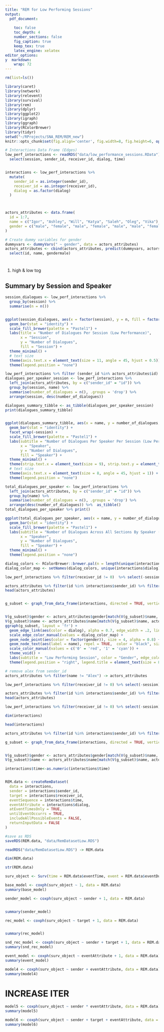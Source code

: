 ```yaml
---
title: "REM for Low Performing Sessions"
output: 
  pdf_document:
    
    toc: false
    toc_depth: 4
    number_sections: false
    fig_caption: true
    keep_tex: true
    latex_engine: xelatex
editor_options:
y  markdown: 
    wrap: 72
---
```


```r

rm(list=ls())

library(caret)
library(network)
library(relevent)
library(survival)
library(rem)
library(dplyr)
library(ggplot2)
library(igraph)
library(ggraph)
library(RColorBrewer)
library(tidyr)
setwd("~/RProjects/SNA_REM/REM_new")
knitr::opts_chunk$set(fig.align='center', fig.width=8, fig.height=6, options(tidy = TRUE), tidy.opts = list(width.cutoff = 60))

```


```r
# Interactions Data Frame (Edges)
low_perf_interactions <- readRDS("data/low_performance_sessions.RData") %>% filter(session != 2102) %>%
  select(session, sender_id, receiver_id, dialog, time)


interactions <- low_perf_interactions %>%
  mutate(
    sender_id = as.integer(sender_id),  
    receiver_id = as.integer(receiver_id), 
    dialog = as.factor(dialog) 
  )



actors_attributes <- data.frame(
  id = 1:7,
  name = c("Igor", "Ashley", "Will", "Katya", "Saleh", "Oleg", "Vika"),
  gender = c("male", "female", "male", "female", "male", "male", "female")
)

# Create dummy variables for gender
dummyvars <- dummyVars(" ~ gender", data = actors_attributes)
actors_attributes <- cbind(actors_attributes, predict(dummyvars, actors_attributes)) %>%
  select(id, name, gendermale)
```

#
1. high & low tog


## Summary by Session and Speaker

```r
session_dialogues <- low_perf_interactions %>%
  group_by(session) %>%
  summarise(n = n())


ggplot(session_dialogues, aes(x = factor(session), y = n, fill = factor(session))) + 
  geom_bar(stat = "identity") +
  scale_fill_brewer(palette = "Pastel1") +  
  labs(title = "Number of Dialogues Per Session (Low Performance)",
       x = "Session",
       y = "Number of Dialogues",
       fill = "Session") +
  theme_minimal() +  
  # text size
  theme(axis.text.x = element_text(size = 11, angle = 45, hjust = 0.5)) +
  theme(legend.position = "none") 

```

```r
low_perf_interactions %>% filter (sender_id %in% actors_attributes$id) %>% filter(receiver_id %in% actors_attributes$id) -> low_perf_interactions
dialogues_per_speaker_session <- low_perf_interactions %>%
  left_join(actors_attributes, by = c("sender_id" = "id")) %>%
  group_by(session, name) %>%
  summarise(number_of_dialogues = n(), .groups = 'drop') %>%
  arrange(session, desc(number_of_dialogues))

dialogues_summary_tibble <- as_tibble(dialogues_per_speaker_session)
print(dialogues_summary_tibble)


ggplot(dialogues_summary_tibble, aes(x = name, y = number_of_dialogues, fill = name)) + 
  geom_bar(stat = "identity") +
  facet_wrap(~session) +
  scale_fill_brewer(palette = "Pastel1") +  
  labs(subtitle = "Number of Dialogues Per Speaker Per Session (Low Performance)",
       x = "Speaker",
       y = "Number of Dialogues",
       fill = "Speaker") +
  theme_minimal() + 
  theme(strip.text.x = element_text(size = 9), strip.text.y = element_text(size = 12)) +
  # text size
  theme(axis.text.x = element_text(size = 8, angle = 45, hjust = 1)) +
  theme(legend.position = "none") 

```

```r
total_dialogues_per_speaker <- low_perf_interactions %>%
  left_join(actors_attributes, by = c("sender_id" = "id")) %>%
  group_by(name) %>%
  summarise(number_of_dialogues = n(), .groups = 'drop') %>%
  arrange(desc(number_of_dialogues)) %>%  as_tibble() 
total_dialogues_per_speaker %>% print()
```


```r
ggplot(total_dialogues_per_speaker, aes(x = name, y = number_of_dialogues, fill = name)) + 
  geom_bar(stat = "identity") +
  scale_fill_brewer(palette = "Pastel1") +  
  labs(subtitle = "Number of Dialogues Across All Sections By Speaker (Low Performance)",
       x = "Speaker",
       y = "Number of Dialogues",
       fill = "Speaker") +
  theme_minimal() + 
  theme(legend.position = "none") 
```


```r
dialog_colors <- RColorBrewer::brewer.pal(n = length(unique(interactions$dialog)), name = "Pastel2")
dialog_color_map <- setNames(dialog_colors, unique(interactions$dialog))

low_perf_interactions %>% filter(receiver_id != 0)  %>% select(-session) %>% mutate(time = 1:nrow(.))  %>% select(sender_id, receiver_id, time,dialog)  %>% mutate(dialog = as.factor(dialog), sender_id = as.integer(sender_id), receiver_id = as.integer(receiver_id)) -> interactions

actors_attributes %>% filter(id %in% interactions$sender_id) %>% filter(id %in% interactions$receiver_id) -> actors_attributes
head(actors_attributes)


g_subset <- graph_from_data_frame(interactions, directed = TRUE, vertices = data.frame(actors_attributes))


V(g_subset)$gender <- actors_attributes$gender[match(V(g_subset)$name, actors_attributes$name)]
V(g_subset)$name <- actors_attributes$name[match(V(g_subset)$name, actors_attributes$name)]
ggraph(g_subset, layout = 'fr') +
  geom_edge_link(aes(color = dialog), alpha = 0.7, edge_width = .2, lineend = "butt", arrow = arrow(type = 'closed', length = unit(4, 'mm'))) +
  scale_edge_color_manual(values = dialog_color_map) +
  geom_node_point(aes(color = factor(gender)), size = 4, alpha = 0.8) +
  geom_node_text(aes(label = name), repel = TRUE,  color = "black", size = 3, vjust = 1, nudge_x = -.02) +
  scale_color_manual(values = c('0' = 'red', '1' = 'cyan')) +
  theme_void() +
  labs(subtitle = "Low Performing Session", color = "Gender", edge_color = "Dialog") +
  theme(legend.position = "right", legend.title = element_text(size = 8))
```

```r
# remove alex from sender_id
actors_attributes %>% filter(name != "Alex") -> actors_attributes

low_perf_interactions %>% filter(receiver_id != 0) %>% select(-session) %>% mutate(time = 1:nrow(.))  %>% select(sender_id, receiver_id, time,dialog)  %>% mutate(dialog = as.factor(dialog), sender_id = as.integer(sender_id), receiver_id = as.integer(receiver_id)) -> interactions

actors_attributes %>% filter(id %in% interactions$sender_id) %>% filter(id %in% interactions$receiver_id) -> actors_attributes
head(actors_attributes)

```


```r

low_perf_interactions %>% filter(receiver_id != 0) %>% select(-session) %>% mutate(time = 1:nrow(.))  %>% select(sender_id, receiver_id, time,dialog)  %>% mutate(dialog = as.factor(dialog), sender_id = as.integer(sender_id), receiver_id = as.integer(receiver_id)) %>% filter(sender_id %in% actors_attributes$id) %>% filter(receiver_id %in% actors_attributes$id) -> interactions

dim(interactions)
```


```r
head(interactions)
```


```r
actors_attributes %>% filter(id %in% interactions$sender_id) %>% filter(id %in% interactions$receiver_id) -> actors_attributes

g_subset <- graph_from_data_frame(interactions, directed = TRUE, vertices = data.frame(actors_attributes))


V(g_subset)$gender <- actors_attributes$gender[match(V(g_subset)$name, actors_attributes$name)]
V(g_subset)$name <- actors_attributes$name[match(V(g_subset)$name, actors_attributes$name)]

```



```r
interactions$time<-as.numeric(interactions$time) 


REM.data <- createRemDataset(
  data = interactions, 
  sender = interactions$sender_id,
  target = interactions$receiver_id,
  eventSequence = interactions$time,
  eventAttribute = interactions$dialog,
  atEventTimesOnly = TRUE, 
  untilEventOccurrs = TRUE,
  includeAllPossibleEvents = FALSE, 
  returnInputData = FALSE
)

#save as RDS
saveRDS(REM.data, "data/RemDatasetLow.RDS")

```

```r
readRDS("data/RemDatasetLow.RDS") -> REM.data
```



```r
dim(REM.data)
```

```r
str(REM.data)
```

```r
surv_object <- Surv(time = REM.data$eventTime, event = REM.data$eventDummy)
```


```r
base_model <- coxph(surv_object ~ 1, data = REM.data)
summary(base_model)
```



```r
sender_model <- coxph(surv_object ~ sender + 1, data = REM.data)


summary(sender_model)

```


```r
rec_model <- coxph(surv_object ~ target + 1, data = REM.data)


summary(rec_model)


```
```r
snd_rec_model <- coxph(surv_object ~ sender + target + 1, data = REM.data)
summary(snd_rec_model)


```

```r

event_model <- coxph(surv_object ~ eventAttribute + 1, data = REM.data)
summary(event_model)
```

```r
model4 <- coxph(surv_object ~ sender + eventAttribute, data = REM.data)
summary(model4)
```

# INCREASE ITER

```r
model5 <- coxph(surv_object ~ sender * eventAttribute, data = REM.data)
summary(model5)
```
```r
model6 <- coxph(surv_object ~ sender + target + eventAttribute, data = REM.data)
summary(model6)
```


